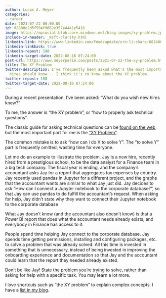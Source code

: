 ```yaml
---
author: Lucas A. Meyer
categories:
- career
date: 2021-07-22 06:00:00
id: 02888e2d5f584f9662e357e4441e5416
image: https://mpsocial.blob.core.windows.net/blog-images/xy-problem.jpg
include-in-header: _msft-clarity.html
linkedin-link: https://www.linkedin.com/feed/update/urn:li:share:6824003596196085760
linkedin-linkback: true
linkedin-repost: 180
linkedin-target-date: 2022-08-16 07:24:00
post-url: https://www.meyerperin.com/posts/2021-07-22-the-xy-problem.html
title: The XY Problem
twitter-description: I've frequently been asked what's the most important thing new
  hires should know... I think it's to know about the XY problem.
twitter-repost: 180
twitter-target-date: 2022-08-16 07:24:00
---
```


During a recent presentation, I've been asked: "What do you wish new hires knew?" 

To me, the answer is "the XY problem", or "how to properly ask technical questions".

The classic guide for asking technical questions can be [found on the web](https://buff.ly/3efqRVR), but the most important part for me is the ["XY Problem"](https://buff.ly/3yTtEvE).

The common mistake is to ask "how can I do X to solve Y". The "to solve Y" part is frequently omitted, wasting time for everyone.

Let me do an example to illustrate the problem. Jay is a new hire, recently hired from a prestigious school, to be the data analyst for a Finance team in a big tech company. The fiscal year is ending, and the company's accountant asks Jay for a report that aggregates tax expenses by country. Jay recently used pandas in Jupyter for a different project, and the graphs that the accountant wants are similar to what Jay just did. Jay decides to ask "How can I connect a Jupyter notebook to the corporate database?", so that Jay can use pandas to do fulfill the accountant's request. When asking for help, Jay didn't state why they want to connect their Jupyter notebook to the corporate database 

What Jay doesn't know (and the accountant also doesn't know) is that a Power BI report that does what the accountant needs already exists, and everybody in Finance has access to it.

People spend time helping Jay connect to the corporate database. Jay spends time getting permissions, installing and configuring packages, etc. to solve a problem that was already solved. All this time is invested in something that is unnecessary, instead of being invested in improving the onboarding experience and documentation so that Jay and the accountant could learn that the report they needed already existed.

Don't be like Jay! State the problem you're trying to solve, rather than asking for help with a specific task. You may learn a lot more.

I love shortcuts such as "the XY problem" to explain complex concepts. I have a [list in my blog](/posts/2022-07-25-concepts.qmd).

